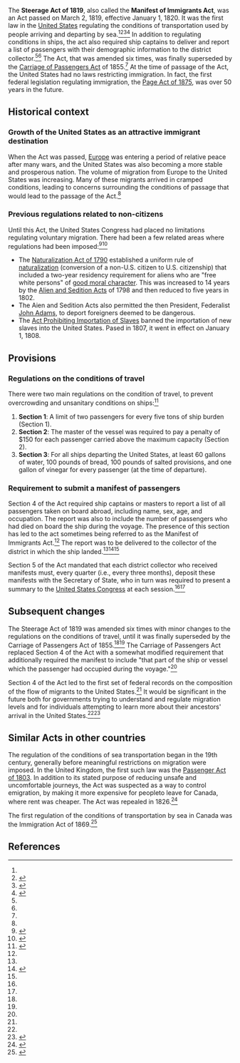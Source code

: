 The '''Steerage Act of 1819''', also called the '''Manifest of Immigrants Act''', was an Act passed on March 2, 1819, effective January 1, 1820. It was the first law in the [[United States]] regulating the conditions of transportation used by people arriving and departing by sea.<ref name=uwb-fulltext/><ref name=i2us>{{cite web|url = http://immigrationtous.net/190-manifest-of-immigrants-act-united-states-1819.html|title = Manifest of Immigrants Act (United States) (1819)|publisher = Immigration to North America|accessdate = March 2, 2016}}</ref><ref name=sunnycv>{{cite web|url = http://www.sunnycv.com/steve/ar/immig/steerage.html|title = Steerage Act of 1819|accessdate = March 2, 2016}}</ref><ref name=guarding-the-gates>{{cite web|url = https://books.google.com/books?id=5H0HEOAjDD4C&pg=PA19&lpg=PA19&dq=manifest+of+immigrants+act&source=bl&ots=ATOSguMUUW&sig=lAwYQhHM2eDqTYrALtelV6bGkac&hl=en&sa=X&ved=0ahUKEwihv7mUt6LLAhVM8GMKHeotAgwQ6AEIPTAG#v=onepage&q=manifest%20of%20immigrants%20act&f=false|title = Guarding the Gates: Immigration and National Security|last = LeMay|first = Michael}}</ref> In addition to regulating conditions in ships, the act also required ship captains to deliver and report a list of passengers with their demographic information to the district collector.<ref name=sunnycv/><ref name=i2us/> The Act, that was amended six times, was finally superseded by the [[Carriage of Passengers Act]] of 1855.<ref name=i2us/> At the time of passage of the Act, the United States had no laws restricting immigration. In fact, the first federal legislation regulating immigration, the [[Page Act of 1875]], was over 50 years in the future.

==Historical context ==

=== Growth of the United States as an attractive immigrant destination ===

When the Act was passed, [[Europe]] was entering a period of relative peace after many wars, and the United States was also becoming a more stable and prosperous nation. The volume of migration from Europe to the United States was increasing. Many of these migrants arrived in cramped conditions, leading to concerns surrounding the conditions of passage that would lead to the passage of the Act.<ref name=sunnycv/>

=== Previous regulations related to non-citizens ===

Until this Act, the United States Congress had placed no limitations regulating voluntary migration. There had been a few related areas where regulations had been imposed:<ref name=open-collections>{{cite web|url = http://ocp.hul.harvard.edu/immigration/timeline.html|title = Key Dates and Landmarks in United States Immigration History|accessdate = March 7, 2016|publisher = [[Harvard University]] Library Open Collections Program}}</ref><ref name=edhelper>{{cite web|url = http://edhelper.com/ReadingComprehension_54_186.html|title = United States Immigration Laws in the 18th and 19th Centuries|last = Skelton|first = Sheri|publisher = edHelper.com|accessdate = March 8, 2016}}</ref>

* The [[Naturalization Act of 1790]] established a uniform rule of [[naturalization]] (conversion of a non-U.S. citizen to U.S. citizenship) that included a two-year residency requirement for aliens who are "free white persons" of [[good moral character]]. This was increased to 14 years by the [[Alien and Sedition Acts]] of 1798 and then reduced to five years in 1802.
* The Aien and Sedition Acts also permitted the then President, Federalist [[John Adams]], to deport foreigners deemed to be dangerous.
* The [[Act Prohibiting Importation of Slaves]] banned the importation of new slaves into the United States. Pased in 1807, it went in effect on January 1, 1808.

== Provisions ==

=== Regulations on the conditions of travel ===

There were two main regulations on the condition of travel, to prevent overcrowding and unsanitary conditions on ships:<ref name=uwb-fulltext>{{cite web|url = http://library.uwb.edu/static/USimmigration/1819_steerage_act.html|title = 1819 Steerage Act (An act regulating passenger ships and vessels)|accessdate = March 8, 2016}}</ref>

# '''Section 1''': A limit of two passengers for every five tons of ship burden (Section 1).
# '''Section 2''': The master of the vessel was required to pay a penalty of $150 for each passenger carried above the maximum capacity (Section 2).
# '''Section 3''': For all ships departing the United States, at least 60 gallons of water, 100 pounds of bread, 100 pounds of salted provisions, and one gallon of vinegar for every passenger (at the time of departure).

=== Requirement to submit a manifest of passengers ===

Section 4 of the Act required ship captains or masters to report a list of all passengers taken on board abroad, including name, sex, age, and occupation. The report was also to include the number of passengers who had died on board the ship during the voyage. The presence of this section has led to the act sometimes being referred to as the Manifest of Immigrants Act.<ref name=i2us/> The report was to be delivered to the collector of the district in which the ship landed.<Ref name=guarding-the-gates/><ref name=american-immigration>{{cite web|url = https://books.google.com/books?id=PPFnBwAAQBAJ&pg=PT2276&lpg=PT2276&dq=manifest+of+immigrants+act&source=bl&ots=4Wd5VWWUnn&sig=KOu3P1xO7U8yYlkMxHwDPRa_mKs&hl=en&sa=X&ved=0ahUKEwihv7mUt6LLAhVM8GMKHeotAgwQ6AEIQDAH#v=onepage&q=manifest%20of%20immigrants%20act&f=false|title = American Immigration: An Encyclopedia of Political, Social, and Cultural ..., section Manifest of Immigrants Act (1819)|last = Ciment|first = James|last2 = Radzilowski|first2 = John}}</ref><ref name=uwb-fulltext/>

Section 5 of the Act mandated that each district collector who received manifests must, every quarter (i.e., every three months), deposit these manifests with the Secretary of State, who in turn was required to present a summary to the [[United States Congress]] at each session.<ref name=uwb-fulltext/><ref name=sunnycv/>

== Subsequent changes ==

The Steerage Act of 1819 was amended six times with minor changes to the regulations on the conditions of travel, until it was finally superseded by the Carriage of Passengers Act of 1855.<ref name=i2us/><ref name=sunnycv/> The Carriage of Passengers Act replaced Section 4 of the Act with a somewhat modified requirement that additionally required the manifest to include "that part of the ship or vessel which the passenger had occupied during the voyage."<ref name=sunnycv/>

Section 4 of the Act led to the first set of federal records on the composition of the flow of migrants to the United States.<ref name=american-immigration/> It would be significant in the future both for governments trying to understand and regulate migration levels and for individuals attempting to learn more about their ancestors' arrival in the United States.<ref name=american-immigration/><ref name=ancestry>{{cite web|url = http://www.ancestry.com/cs/immigration-all|title = Travel with your ancestors on the journey that led to you.|publisher = [[Ancestry.com]]|accessdate = March 8, 2016}}</ref>

== Similar Acts in other countries ==

The regulation of the conditions of sea transportation began in the 19th century, generally before meaningful restrictions on migration were imposed. In the United Kingdom, the first such law was the [[Passenger Act of 1803]]. In addition to its stated purpose of reducing unsafe and uncomfortable journeys, the Act was suspected as a way to control emigration, by making it more expensive for peopleto leave for Canada, where rent was cheaper. The Act was repealed in 1826.<ref>{{cite web|url = http://www.collectionscanada.gc.ca/immigrants/021017-2131-e.html|title = Ill-Prepared|accessdate = March 8, 2016|publisher = Library and Archives (Canada)}}</ref>

The first regulation of the conditions of transportation by sea in Canada was the Immigration Act of 1869.<ref>{{cite web|url = https://www.pier21.ca/research/immigration-history/immigration-act-1869|title = Immigration Act, 1869|publisher = Canada Museum of Immigration at Pier 21|accessdate = March 8, 2016}}</ref>

== References ==

{{reflist}}